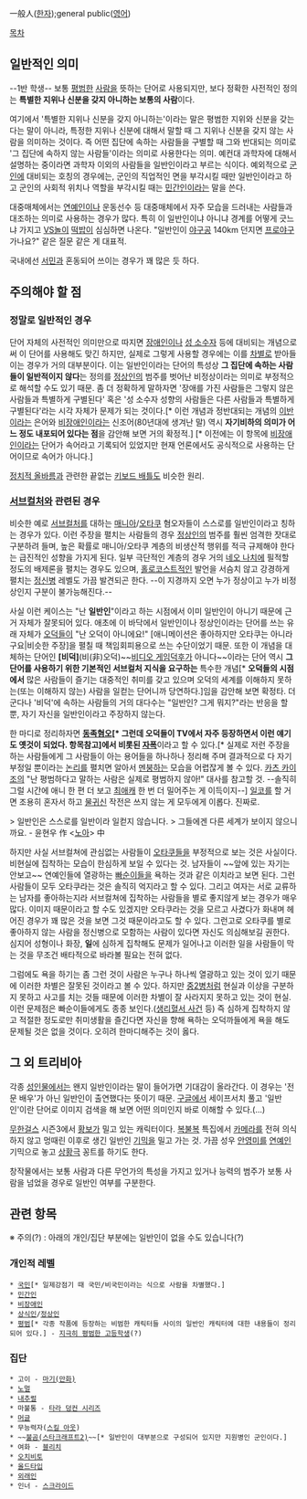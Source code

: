 一般人([[한자]]);general public([[영어]])

[[목차]]

== 일반적인 의미  ==
--1반 학생--
보통 [[평범]]한 [[사람]]을 뜻하는 단어로 사용되지만, 보다 정확한 사전적인 정의는 '''특별한 지위나 신분을 갖지 아니하는 보통의 사람'''이다.

여기에서 '특별한 지위나 신분을 갖지 아니하는'이라는 말은 평범한 지위와 신분을 갖는다는 말이 아니라, 특정한 지위나 신분에 대해서 말할 때 그 지위나 신분을 갖지 않는 사람을 의미하는 것이다. 즉 어떤 집단에 속하는 사람들을 구별할 때 그와 반대되는 의미로 '그 집단에 속하지 않는 사람들'이라는 의미로 사용한다는 의미. 예컨대 과학자에 대해서 설명하는 중이라면 과학자 이외의 사람들을 일반인이라고 부르는 식이다. 예외적으로 [[군인]]에 대비되는 호칭의 경우에는, 군인의 직업적인 면을 부각시킬 때만 일반인이라고 하고 군인의 사회적 위치나 역할을 부각시킬 때는 [[민간인]]이라는 말을 쓴다.

대중매체에서는 [[연예인]]이나 운동선수 등 대중매체에서 자주 모습을 드러내는 사람들과 대조하는 의미로 사용하는 경우가 많다. 특히 이 일반인이냐 아니냐 경계를 어떻게 긋느냐 가지고 [[VS놀이]] [[떡밥]]이 심심하면 나온다. "일반인이 [[야구공]] 140km 던지면 [[프로야구]] 가나요?" 같은 질문 같은 게 대표적.

국내에선 [[서민]]과 혼동되어 쓰이는 경우가 꽤 많은 듯 하다.

== 주의해야 할 점 ==
=== 정말로 일반적인 경우 ===
단어 자체의 사전적인 의미만으로 따지면 [[장애인]]이나 [[성 소수자]] 등에 대비되는 개념으로써 이 단어를 사용해도 맞긴 하지만, 실제로 그렇게 사용할 경우에는 이를 [[차별]]로 받아들이는 경우가 거의 대부분이다. 이는 일반인이라는 단어의 특성상 '''그 집단에 속하는 사람들이 일반적이지 않다'''는 정의를 [[정상인]]의 범주를 벗어난 비정상이라는 의미로 부정적으로 해석할 수도 있기 때문. 좀 더 정확하게 말하자면 '장애를 가진 사람들은 그렇지 않은 사람들과 특별하게 구별된다' 혹은 '성 소수자 성향의 사람들은 다른 사람들과 특별하게 구별된다'라는 시각 자체가 문제가 되는 것이다.[* 이런 개념과 정반대되는 개념의 [[이반]]이라는 은어와 [[비장애인]]이라는 신조어(80년대에 생겨난 말) 역시 '''자기비하의 의미가 어느 정도 내포되어 있다는 점'''을 감안해 보면 거의 확정적.] [* 이전에는 이 항목에 [[비장애인]]이라는 단어가 속어라고 기록되어 있었지만 현재 언론에서도 공식적으로 사용하는 단어이므로 속어가 아니다.]

[[정치적 올바름]]과 관련한 끝없는 [[키보드 배틀]]도 비슷한 원리.

=== [[서브컬처]]와 관련된 경우 ===
{{{#!html
<object type='application/x-shockwave-flash' id='WfcHtxVl_OE$' width='642px' height='390px' align='middle' classid='clsid:d27cdb6e-ae6d-11cf-96b8-444553540000' codebase='http://fpdownload.macromedia.com/pub/shockwave/cabs/flash/swflash.cab#version=9,0,0,0'><param name='movie' value='http://flvs.daum.net/flvPlayer.swf?vid=WfcHtxVl_OE$' /><param name='allowScriptAccess' value='always' /><param name='allowFullScreen' value='true' /><param name='bgcolor' value='#000000' /><param name='wmode' value='opaque' /><embed src='http://flvs.daum.net/flvPlayer.swf?vid=WfcHtxVl_OE$' width='642px' height='390px' allowScriptAccess='always' type='application/x-shockwave-flash' allowFullScreen='true' bgcolor='#000000' ></embed></object>}}}

비슷한 예로 [[서브컬처]]를 대하는 [[매니아]]/[[오타쿠]] 혐오자들이 스스로를 일반인이라고 칭하는 경우가 있다. 이런 주장을 펼치는 사람들의 경우 [[정상인]]의 범주를 훨씬 엄격한 잣대로 구분하려 들며, 높은 확률로 매니아/오타쿠 계층의 비생산적 행위를 적극 규제해야 한다는 급진적인 성향을 가지게 된다. 일부 극단적인 계층의 경우 거의 [[네오 나치]]에 필적할 정도의 배제론을 펼치는 경우도 있으며, [[홀로코스트]]적인 발언을 서슴치 않고 강경하게 펼치는 [[정신병]] 레벨도 가끔 발견되곤 한다. --이 지경까지 오면 누가 정상이고 누가 비정상인지 구분이 불가능해진다.-- 

사실 이런 케이스는 "난 '''일반인'''"이라고 하는 시점에서 이미 일반인이 아니기 때문에 근거 자체가 잘못되어 있다. 애초에 이 바닥에서 일반인이나 정상인이라는 단어를 쓰는 유래 자체가 [[오덕]]들이 "난 오덕이 아니에요!" [애니메이션은 좋아하지만 오타쿠는 아니라구요|비슷한 주장]을 펼칠 때 책임회피용으로 쓰는 수단이었기 때문. 또한 이 개념을 대체하는 단어인 '''[비덕]'''(비(非)오덕)~~[[비디오 게임]][[덕후]]가 아니다~~이라는 단어 역시 '''그 단어를 사용하기 위한 기본적인 서브컬처 지식을 요구하는''' 특수한 개념[* '''오덕들의 시점에서''' 많은 사람들이 즐기는 대중적인 취미를 갖고 있으며 오덕의 세계를 이해하지 못하는(또는 이해하지 않는) 사람을 일컫는 단어니까 당연하다.]임을 감안해 보면 확정타. 더군다나 '비덕'에 속하는 사람들의 거의 대다수는 "일반인? 그게 뭐지?"라는 반응을 할 뿐, 자기 자신을 일반인이라고 주장하지 않는다.

한 마디로 정리하자면 '''[[동족혐오]][* 그런데 오덕들이 TV에서 자주 등장하면서 이런 얘기도 옛것이 되었다. 항목참고]에서 비롯된 [[자폭]]'''이라고 할 수 있다.[* 실제로 저런 주장을 하는 사람들에게 그 사람들이 아는 용어들을 하나하나 정리해 주며 결과적으로 다 자기 부정일 뿐이라는 [[논리]]를 펼치면 알아서 [[멘붕]]하는 모습을 어렵잖게 볼 수 있다. [[카츠 카이조]]의 "난 평범하다고 말하는 사람은 실제로 평범하지 않아!" 대사를 참고할 것. --솔직히 그럴 시간에 애니 한 편 더 보고 [[최애캐]] 한 번 더 밀어주는 게 이득이지--] [[일코]]를 할 거면 조용히 혼자서 하고 [[물귀신]] 작전은 쓰지 않는 게 모두에게 이롭다. 진짜로.

> 일반인은 스스로를 일반이라 일컫지 않습니다. 
> 그들에겐 다른 세계가 보이지 않으니까요. 
- 윤현우 作 <[http://www.yes24.com/24/goods/1975905 노아]> 中

하지만 사실 서브컬쳐에 관심없는 사람들이 [[오타쿠]]들을 부정적으로 보는 것은 사실이다. 비현실에 집착하는 모습이 한심하게 보일 수 있다는 것. 남자들이 ~~앞에 있는 자기는 안보고~~ 연예인들에 열광하는 [[빠순이]]들을 욕하는 것과 같은 이치라고 보면 된다. 그런 사람들이 모두 오타쿠라는 것은 솔직히 억지라고 할 수 있다. 그리고 여자는 서로 교류하는 남자를 좋아하는지라 서브컬쳐에 집착하는 사람들을 별로 좋지않게 보는 경우가 매우 많다. 이미지 때문이라고 할 수도 있겠지만 오타쿠라는 것을 모르고 사겼다가 화내며 헤어진 경우가 꽤 많은 것을 보면 그것 때문이라고도 할 수 있다. 그런고로 오타쿠를 별로 좋아하지 않는 사람을 정신병으로 모함하는 사람이 있다면 자신도 의심해보길 권한다. 심지어 성형이나 화장, '''일'''에 심하게 집착해도 문제가 일어나고 이러한 일을 사람들이 막는 것을 무조건 배타적으로 바라볼 필요는 전혀 없다.

그럼에도 욕을 하기는 좀 그런 것이 사람은 누구나 하나씩 열광하고 있는 것이 있기 때문에 이러한 차별은 잘못된 것이라고 볼 수 있다. 하지만 [[중2병]]처럼 현실과 이상을 구분하지 못하고 사고를 치는 것들 때문에 이러한 차별이 잘 사라지지 못하고 있는 것이 현실. 이런 문제점은 빠순이들에게도 종종 보인다.([[생리혈서 사건]] 등) 즉 심하게 집착하지 않고 적절한 정도로만 취미생활을 즐긴다면 자신을 향해 욕하는 오덕까들에게 욕을 해도 문제될 것은 없을 것이다. 오히려 한마디해주는 것이 옳다.

== 그 외 트리비아 ==
각종 [[성인물]]에서는 왠지 일반인이라는 말이 들어가면 기대감이 올라간다. 이 경우는 '전문 배우'가 아닌 일반인이 출연했다는 뜻이기 때문. [[구글]]에서 세이프서치 풀고 '일반인'이란 단어로 이미지 검색을 해 보면 어떤 의미인지 바로 이해할 수 있다.(...)

[[무한걸스]] 시즌3에서 [[황보]]가 밀고 있는 캐릭터이다. [[복불복]] 특집에서 [[카메라]]를 전혀 의식하지 않고 멍때린 이후로 생긴 일반인 [[기믹]]을 밀고 가는 것. 가끔 성우 [[안영미]]를 [[연예인]] 기믹으로 놓고 [[상황극]] 꽁트를 하기도 한다.

창작물에서는 보통 사람과 다른 무언가의 특성을 가지고 있거나 능력의 범주가 보통 사람을 넘었을 경우로 일반인 여부를 구분한다.

== 관련 항목 ==
※ 주의(?) : 아래의 개인/집단 부분에는 일반인이 없을 수도 있습니다(?)

=== 개인적 레벨 ===
 * [[국민]][* 일제강점기 때 국민/비국민이라는 식으로 사람을 차별했다.]
 * [[민간인]]
 * [[비장애인]]
 * [[상식인]]/[[정상인]]
 * [[평범]][* 각종 작품에 등장하는 비범한 캐릭터들 사이의 일반인 캐릭터에 대한 내용들이 정리되어 있다.] - [[지극히 평범한 고등학생]](?)

=== 집단 ===
 * 고이 - [[마기(만화)]]
 * [[보통 사람들#s-2|노멀]]
 * [[내추럴#s-1|내추럴]]
 * 마불통 - [[타라 덩컨 시리즈]]
 * [[머글]]
 * 무능력자([[스킬 아웃]])
 * ~~[[불곰(스타크래프트2)]]~~[* 일반인이 대부분으로 구성되어 있지만 지원병인 군인이다.]
 * 여화 - [[블리치#s-3|블리치]]
 * [[오치비토]]
 * [[올드타입]]
 * [[외래인]]
 * 인너 - [[스크라이드]]
